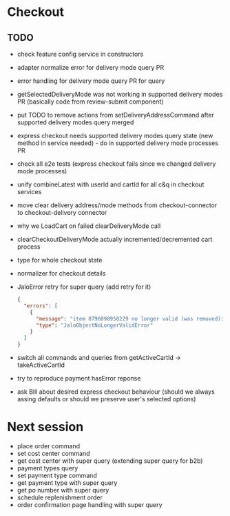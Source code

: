 # Checkout

## TODO

- check feature config service in constructors
- adapter normalize error for delivery mode query PR
- error handling for delivery mode query PR for query
- getSelectedDeliveryMode was not working in supported delivery modes PR (basically code from review-submit component)
- put TODO to remove actions from setDeliveryAddressCommand after supported delivery modes query merged
- express checkout needs supported delivery modes query state (new method in service needed) - do in supported delivery mode processes PR
- check all e2e tests (express checkout fails since we changed delivery mode processes)
- unify combineLatest with userId and cartId for all c&q in checkout services
- move clear delivery address/mode methods from checkout-connector to checkout-delivery connector
- why we LoadCart on failed clearDeliveryMode call
- clearCheckoutDeliveryMode actually incremented/decremented cart process
- type for whole checkout state
- normalizer for checkout details
- JaloError retry for super query (add retry for it)

  ```json
  {
    "errors": [
      {
        "message": "item 8796098958229 no longer valid (was removed): object no longer valid",
        "type": "JaloObjectNoLongerValidError"
      }
    ]
  }
  ```

- switch all commands and queries from getActiveCartId -> takeActiveCartId
- try to reproduce payment hasError reponse
- ask Bill about desired express checkout behaviour (should we always assing defaults or should we preserve user's selected options)

# Next session

- place order command
- set cost center command
- get cost center with super query (extending super query for b2b)
- payment types query
- set payment type command
- get payment type with super query
- get po number with super query
- schedule replenishment order
- order confirmation page handling with super query
